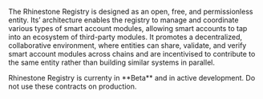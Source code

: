 

The Rhinestone Registry is designed as an open, free, and permissionless entity. Its’ architecture enables the registry to manage and coordinate various types of smart account modules, allowing smart accounts to tap into an ecosystem of third-party modules. It promotes a decentralized, collaborative environment, where entities can share, validate, and verify smart account modules across chains and are incentivised to contribute to the same entity rather than building similar systems in parallel.


<Note title="FYI">
  Rhinestone Registry is currenty  in **Beta** and in active development. Do not use these contracts on production.
</Note>


<UseCasesList/>
